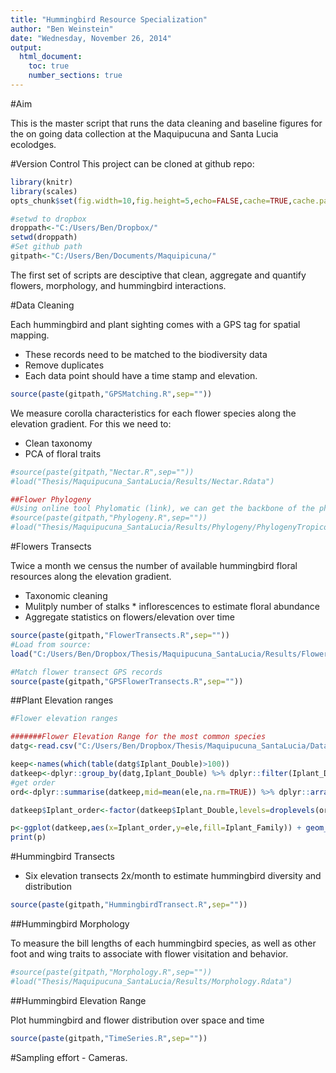 ```yaml
---
title: "Hummingbird Resource Specialization"
author: "Ben Weinstein"
date: "Wednesday, November 26, 2014"
output:
  html_document:
    toc: true
    number_sections: true
---
```


#Aim

This is the master script that runs the data cleaning and baseline figures for the on going data collection at the Maquipucuna and Santa Lucia ecolodges.

#Version Control
This project can be cloned at github repo: 


```r
library(knitr)
library(scales)
opts_chunk$set(fig.width=10,fig.height=5,echo=FALSE,cache=TRUE,cache.path = 'Specialization_cache/', fig.path='figure/',warning=FALSE,message=FALSE, dpi=150)
```


```r
#setwd to dropbox
droppath<-"C:/Users/Ben/Dropbox/"
setwd(droppath)
#Set github path
gitpath<-"C:/Users/Ben/Documents/Maquipicuna/"
```

The first set of scripts are desciptive that clean, aggregate and quantify flowers, morphology, and hummingbird interactions.

#Data Cleaning

Each hummingbird and plant sighting comes with a GPS tag for spatial mapping. 

* These records need to be matched to the biodiversity data
* Remove duplicates
* Each data point should have a time stamp and elevation.

```r
source(paste(gitpath,"GPSMatching.R",sep=""))      
```

We measure corolla characteristics for each flower species along the elevation gradient. For this we need to:

* Clean taxonomy
* PCA of floral traits

```r
#source(paste(gitpath,"Nectar.R",sep=""))
#load("Thesis/Maquipucuna_SantaLucia/Results/Nectar.Rdata")
```

```r
##Flower Phylogeny
#Using online tool Phylomatic (link), we can get the backbone of the phylogeny of the flowers
#source(paste(gitpath,"Phylogeny.R",sep=""))
#load("Thesis/Maquipucuna_SantaLucia/Results/Phylogeny/PhylogenyTropicos.Rdata")
```

#Flowers Transects

Twice a month we census the number of available hummingbird floral resources along the elevation gradient. 

* Taxonomic cleaning
* Mulitply number of stalks * inflorescences to estimate floral abundance
* Aggregate statistics on flowers/elevation over time

```r
source(paste(gitpath,"FlowerTransects.R",sep=""))   
#Load from source:
load("C:/Users/Ben/Dropbox/Thesis/Maquipucuna_SantaLucia/Results/FlowerTransect.Rdata")
```


```r
#Match flower transect GPS records
source(paste(gitpath,"GPSFlowerTransects.R",sep=""))   
```

##Plant Elevation ranges

```r
#Flower elevation ranges

#######Flower Elevation Range for the most common species
datg<-read.csv("C:/Users/Ben/Dropbox/Thesis/Maquipucuna_SantaLucia/Data2013/csv/FlowerTransectClean.csv")

keep<-names(which(table(datg$Iplant_Double)>100))
datkeep<-dplyr::group_by(datg,Iplant_Double) %>% dplyr::filter(Iplant_Double %in% keep)
#get order
ord<-dplyr::summarise(datkeep,mid=mean(ele,na.rm=TRUE)) %>% dplyr::arrange(mid) %>% dplyr::select(Iplant_Double)

datkeep$Iplant_order<-factor(datkeep$Iplant_Double,levels=droplevels(ord[[1]]))

p<-ggplot(datkeep,aes(x=Iplant_order,y=ele,fill=Iplant_Family)) + geom_boxplot() + theme_bw() + coord_flip() + labs(y="Elevation",x="Species",fill="Family")
print(p)
```

#Hummingbird Transects

* Six elevation transects 2x/month to estimate hummingbird diversity and distribution

```r
source(paste(gitpath,"HummingbirdTransect.R",sep="")) 
```

##Hummingbird Morphology

To measure the bill lengths of each hummingbird species, as well as other foot and wing traits to associate with flower visitation and behavior.

```r
#source(paste(gitpath,"Morphology.R",sep=""))
#load("Thesis/Maquipucuna_SantaLucia/Results/Morphology.Rdata")
```

##Hummingbird Elevation Range

Plot hummingbird and flower distribution over space and time

```r
source(paste(gitpath,"TimeSeries.R",sep="")) 
```

#Sampling effort - Cameras.

